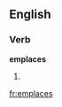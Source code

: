 
==English==

===Verb===
'''emplaces'''

# {{third-person singular of|[[emplace]]}}

[[fr:emplaces]]